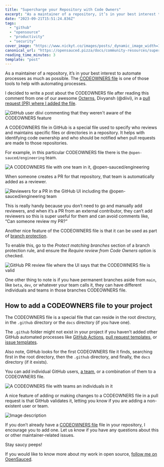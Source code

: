```yaml
---
title: "Supercharge your Repository with Code Owners"
excerpt: "As a maintainer of a repository, it’s in your best interest to automate processes as much as..."
date: "2023-09-21T15:51:24.836Z"
tags:
  - "github"
  - "opensource"
  - "productivity"
  - "security"
cover_image: "https://www.nickyt.co/images/posts/_dynamic_image_width=1000,height=420,fit=cover,gravity=auto,format=auto_https%3A%2F%2Fdev-to-uploads.s3.amazonaws.com%2Fuploads%2Farticles%2Fmb76rkwxnwmvnfi8labd.png"
canonical_url: "https://opensauced.pizza/docs/community-resources/supercharge-your-repository-with-code-owners/"
reading_time_minutes: 3
template: "post"
---
```


As a maintainer of a repository, it’s in your best interest to automate processes as much as possible. The [CODEOWNERS file](https://docs.github.com/en/repositories/managing-your-repositorys-settings-and-features/customizing-your-repository/about-code-owners) is one of those tools to help with automating processes.

I decided to write a post about the CODEOWNERS file after reading this comment from one of our awesome [Octerns](https://education.github.com/students/octernships), Divyansh (@diivi), in a [pull request (PR) where I added the file](https://github.com/open-sauced/ai/pull/268).

![GitHub user diivi commenting that they weren't aware of the CODEOWNERS feature](https://www.nickyt.co/images/posts/_uploads_articles_hpkmx91y66efqaa62umv.png)

A CODEOWNERS file in GitHub is a special file used to specify who reviews and maintains specific files or directories in a repository. It helps with identifying code ownership and who should be notified when pull requests are made to those repositories.

For example, in this particular CODEOWNERS file there is the `@open-sauced/engineering` team.

![A CODEOWNERS file with one team in it, @open-sauced/engineering](https://www.nickyt.co/images/posts/_uploads_articles_0mg69ouah43ks9x3e0zh.png)

When someone creates a PR for that repository, that team is automatically added as a reviewer.

![Reviewers for a PR in the GitHub UI including the @open-sauced/engineering team](https://www.nickyt.co/images/posts/_uploads_articles_hsevadw9yedmewgb0gya.png)

This is really handy because you don’t need to go and manually add reviewers, and when it’s a PR from an external contributor, they can’t add reviewers so this is super useful for them and can avoid comments like, “Can someone review my PR?”

Another nice feature of the CODEOWNERS file is that it can be used as part of [branch protection](https://docs.github.com/en/repositories/configuring-branches-and-merges-in-your-repository/managing-protected-branches/managing-a-branch-protection-rule).

To enable this, go to the _Protect matching branches_ section of a branch protection rule, and ensure the _Require review from Code Owners_ option is checked.

![GitHub PR review file where the UI says that the CODEOWNERS file is valid](https://www.nickyt.co/images/posts/_uploads_articles_b85pfint60i7h5ph9eoi.png)

One other thing to note is if you have permanent branches aside from `main`, like `beta`, `dev`, or whatever your team calls it, they can have different individuals and teams in those branches CODEOWNERS file.

## How to add a CODEOWNERS file to your project

The CODEOWNERS file is a special file that can reside in the root directory, in the `.github` directory or the `docs` directory (if you have one).

The `.github` folder might not exist in your project if you haven’t added other GitHub automated processes like [GitHub Actions](https://github.com/features/actions), [pull request templates](https://docs.github.com/en/communities/using-templates-to-encourage-useful-issues-and-pull-requests/creating-a-pull-request-template-for-your-repository), or [issue templates](https://dev.to/opensauced/how-to-create-a-good-pull-request-template-and-why-you-should-add-gifs-4i0l).

Also note, GitHub looks for the first CODEOWNERS file it finds, searching first in the root directory, then the `.github` directory, and finally, the `docs` directory (if it exists).

You can add individual GitHub users, [a team](https://docs.github.com/en/organizations/organizing-members-into-teams/creating-a-team), or a combination of them to a CODEOWNERS file.

![A CODEOWNERS file with teams an individuals in it](https://www.nickyt.co/images/posts/_uploads_articles_jqjiucgu564d6dx5n89s.png)

A nice feature of adding or making changes to a CODEOWNERS file in a pull request is that GitHub validates it, letting you know if you are adding a non-existent user or team.

![Image description](https://www.nickyt.co/images/posts/_uploads_articles_icix62kg1avsjy54enu2.png)

If you don’t already have a [CODEOWNERS file](https://docs.github.com/en/repositories/managing-your-repositorys-settings-and-features/customizing-your-repository/about-code-owners) file in your repository, I encourage you to add one. Let us know if you have any questions about this or other maintainer-related issues.

Stay saucy peeps!

If you would like to know more about my work in open source, [follow me on OpenSauced](https://oss.fyi/nickytonline).
